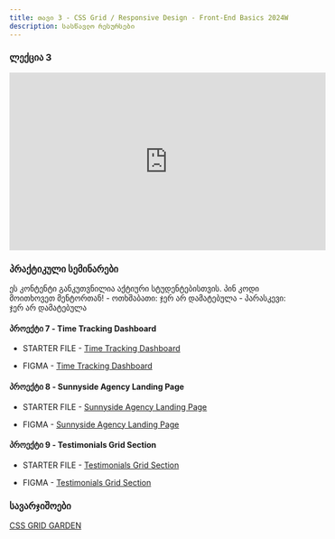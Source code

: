 ```yaml
---
title: თავი 3 - CSS Grid / Responsive Design - Front-End Basics 2024W
description: სასწავლო რესურსები
---
```


### ლექცია 3

<iframe
  width="560"
  height="315"
  src="https://www.youtube.com/embed/Qc4kJgzNufE?si=ghy0vJoPPHjfS5zd"
  title="YouTube video player"
  frameborder="0"
  allow="accelerometer; autoplay; clipboard-write; encrypted-media; gyroscope; picture-in-picture; web-share"
  allowFullScreen
></iframe>

### პრაქტიკული სემინარები

<Card>
  <PinCodeProtectedContent>
    <Locked>
      ეს კონტენტი განკუთვნილია აქტიური სტუდენტებისთვის. პინ კოდი მოითხოვეთ
      მენტორთან!
    </Locked>
    <Unlocked>
      - ოთხშაბათი: ჯერ არ დამატებულა
      - პარასკევი: ჯერ არ დამატებულა
    </Unlocked>
  </PinCodeProtectedContent>
</Card>


#### პროექტი 7 - Time Tracking Dashboard

- STARTER FILE - [Time Tracking Dashboard](https://drive.google.com/file/d/1OWBp3nbjRBnJOiuD4J3PK-BXC0DiS2Ft/view?usp=sharing)

- FIGMA - [Time Tracking Dashboard](https://www.figma.com/file/zhDSPGF75OlbvdjneGBMVP/time-tracking-dashboard?type=design&node-id=0-1&mode=design&t=5F73fr1uRVP4PkqY-0)

#### პროექტი 8 - Sunnyside Agency Landing Page

- STARTER FILE - [Sunnyside Agency Landing Page](https://drive.google.com/file/d/1Jkj0XEKVaLjp1ykKddvmpqk95xscHF5h/view?usp=sharing)

- FIGMA - [Sunnyside Agency Landing Page](https://www.figma.com/file/FTxvhXQHkbJmgMeTMf4Ptc/sunnyside-agency-landing-page?type=design&node-id=0-1&mode=design&t=c8cSNPlHj4ZImrU8-0)

#### პროექტი 9 - Testimonials Grid Section

- STARTER FILE - [Testimonials Grid Section](https://drive.google.com/file/d/1AXxvDfHzv0_yqXCiTX7-y88bsnql8Qeb/view?usp=sharing)

- FIGMA - [Testimonials Grid Section](https://www.figma.com/file/uZOg24gsqQP9vzSwWxur5t/testimonials-grid-section?type=design&node-id=0-1&mode=design&t=0nZMRwtMssKNZNB1-0)

### სავარჯიშოები

[CSS GRID GARDEN](https://cssgridgarden.com/)

